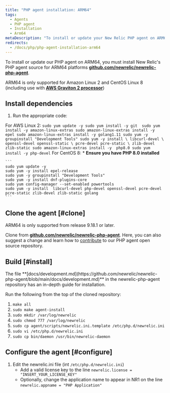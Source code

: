 ```yaml
---
title: "PHP agent installation: ARM64"
tags:
  - Agents
  - PHP agent
  - Installation
  - Arm64
metaDescription: "To install or update your New Relic PHP agent on ARM64, start here."
redirects:
  - /docs/php/php-agent-installation-arm64
---
```


To install or update our PHP agent on ARM64, you must install New Relic's PHP agent source for ARM64 platforms **[github.com/newrelic/newrelic-php-agent](https://github.com/newrelic/newrelic-php-agent)**.

ARM64 is only supported for Amazon Linux 2 and CentOS Linux 8 (including use with **[AWS Graviton 2 processor](https://aws.amazon.com/ec2/graviton/)**)

## Install dependencies

1. Run the appropriate code:

 For AWS Linux 2:
    ```
    sudo yum update -y
    sudo yum install -y git 
    sudo yum install -y amazon-linux-extras
    sudo amazon-linux-extras install -y epel
    sudo amazon-linux-extras install -y golang1.11
    sudo yum -y groupinstall "Development Tools"
    sudo yum -y install \
       libcurl-devel \
       openssl-devel openssl-static \
       pcre-devel pcre-static \
       zlib-devel zlib-static
    sudo amazon-linux-extras install -y  php8.0
    sudo yum install -y php-devel
    ```
 For CentOS 8:
    * **Ensure you have PHP 8.0 installed**

    ```
    sudo yum update -y
    sudo yum -y install epel-release
    sudo yum -y groupinstall "Development Tools"
    sudo yum -y install dnf-plugins-core
    sudo yum config-manager --set-enabled powertools
    sudo yum -y install  libcurl-devel php-devel openssl-devel pcre-devel pcre-static zlib-devel zlib-static golang
    ```

## Clone the agent [#clone]

<Callout variant="important">
  ARM64 is only supported from release 9.18.1 or later.
</Callout>

Clone from **[github.com/newrelic/newrelic-php-agent](https://github.com/newrelic/newrelic-php-agent)**. Here, you can also suggest a change and learn how to [contribute](https://github.com/newrelic/newrelic-php-agent/issues) to our PHP agent open source repository.

## Build [#install]

<Callout variant="tip">
    The file **[docs/development.md](https://github.com/newrelic/newrelic-php-agent/blob/main/docs/development.md)** in the newrelic-php-agent repository has an in-depth guide for installation.
</Callout>

Run the following from the top of the cloned repository:

1. ```make all```
2. ```sudo make agent-install```
3. ```sudo mkdir /var/log/newrelic```
4. ```sudo chmod 777 /var/log/newrelic```
6. ```sudo cp agent/scripts/newrelic.ini.template /etc/php.d/newrelic.ini```
7. ```sudo vi /etc/php.d/newrelic.ini```
8. ```sudo cp bin/daemon /usr/bin/newrelic-daemon```

## Configure the agent [#configure]

1. Edit the newrelic.ini file (int `/etc/php.d/newrelic.ini`)
    * Add a valid license key to the line `newrelic.license = "INSERT_YOUR_LICENSE_KEY"`
    * Optionally, change the application name to appear in NR1 on the line `newrelic.appname = "PHP Application"`



